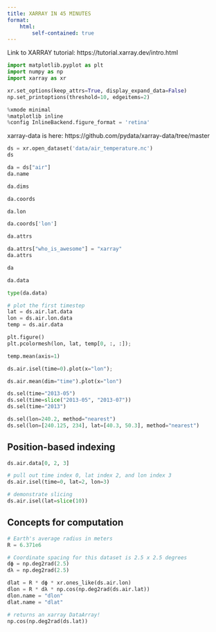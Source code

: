 ```yaml
---
title: XARRAY IN 45 MINUTES
format:
    html:
        self-contained: true
---
```


Link to XARRAY tutorial: https://tutorial.xarray.dev/intro.html



```python
import matplotlib.pyplot as plt
import numpy as np
import xarray as xr
```

```python
xr.set_options(keep_attrs=True, display_expand_data=False)
np.set_printoptions(threshold=10, edgeitems=2)

%xmode minimal
%matplotlib inline
%config InlineBackend.figure_format = 'retina'
```

xarray-data is here: https://github.com/pydata/xarray-data/tree/master

```python
ds = xr.open_dataset('data/air_temperature.nc')
ds
```

```python
da = ds["air"]
da.name
```

```python
da.dims
```

```python
da.coords
```

```python
da.lon
```

```python
da.coords['lon']
```

```python
da.attrs
```

```python
da.attrs["who_is_awesome"] = "xarray"
da.attrs
```

```python
da
```

```python
da.data
```

```python
type(da.data)
```

```python
# plot the first timestep
lat = ds.air.lat.data
lon = ds.air.lon.data
temp = ds.air.data

plt.figure()
plt.pcolormesh(lon, lat, temp[0, :, :]);

temp.mean(axis=1)
```

```python
ds.air.isel(time=0).plot(x="lon");
```

```python
ds.air.mean(dim="time").plot(x="lon")
```

```python
ds.sel(time="2013-05")
ds.sel(time=slice("2013-05", "2013-07"))
ds.sel(time="2013")
```

```python
ds.sel(lon=240.2, method="nearest")
ds.sel(lon=[240.125, 234], lat=[40.3, 50.3], method="nearest")
```

## Position-based indexing

```python
ds.air.data[0, 2, 3]

# pull out time index 0, lat index 2, and lon index 3
ds.air.isel(time=0, lat=2, lon=3)

# demonstrate slicing
ds.air.isel(lat=slice(10))
```

## Concepts for computation

```python
# Earth's average radius in meters
R = 6.371e6

# Coordinate spacing for this dataset is 2.5 x 2.5 degrees
dϕ = np.deg2rad(2.5)
dλ = np.deg2rad(2.5)

dlat = R * dϕ * xr.ones_like(ds.air.lon)
dlon = R * dλ * np.cos(np.deg2rad(ds.air.lat))
dlon.name = "dlon"
dlat.name = "dlat"

# returns an xarray DataArray!
np.cos(np.deg2rad(ds.lat))
```